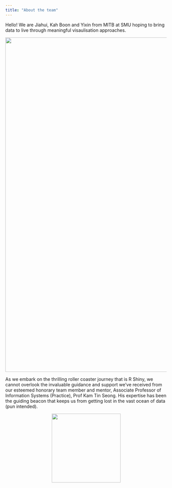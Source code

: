 ```yaml
---
title: "About the team"
---
```


Hello! We are Jiahui, Kah Boon and Yixin from MITB at SMU hoping to bring data to live through meaningful visaulisation approaches.

<center>![](image/Team.png){width="1043"}</center>

As we embark on the thrilling roller coaster journey that is R Shiny, we cannot overlook the invaluable guidance and support we've received from our esteemed honorary team member and mentor, Associate Professor of Information Systems (Practice), Prof Kam Tin Seong. His expertise has been the guiding beacon that keeps us from getting lost in the vast ocean of data (pun intended).

<center>![](image/Prof.png){width="215"}</center>
